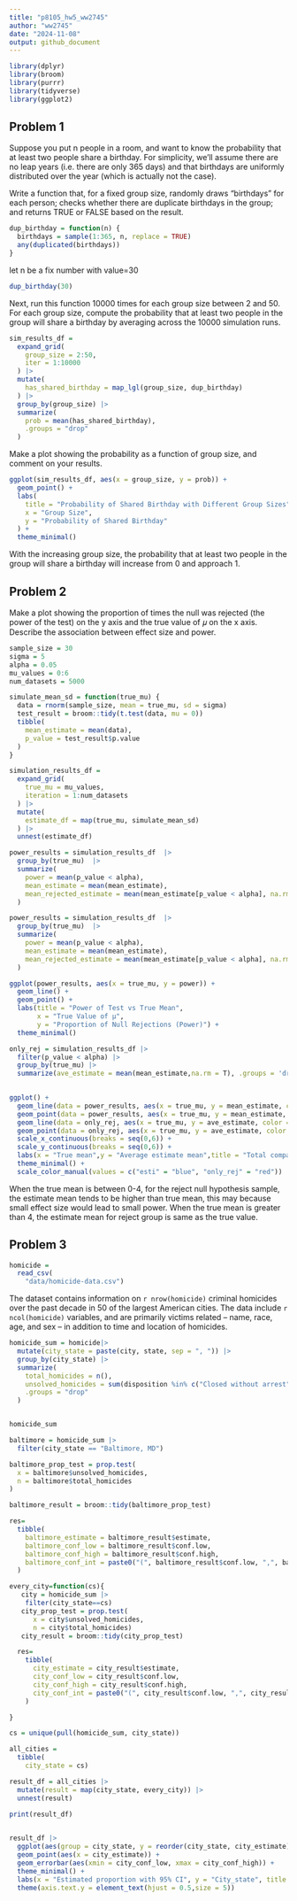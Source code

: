 ```yaml
---
title: "p8105_hw5_ww2745"
author: "ww2745"
date: "2024-11-08"
output: github_document
---
```

```r
library(dplyr)
library(broom)
library(purrr)
library(tidyverse)
library(ggplot2)
```


## Problem 1
Suppose you put n people in a room, and want to know the probability that at least two people share a birthday. For simplicity, we’ll assume there are no leap years (i.e. there are only 365 days) and that birthdays are uniformly distributed over the year (which is actually not the case).

Write a function that, for a fixed group size, randomly draws “birthdays” for each person; checks whether there are duplicate birthdays in the group; and returns TRUE or FALSE based on the result.
```r
dup_birthday = function(n) {
  birthdays = sample(1:365, n, replace = TRUE)
  any(duplicated(birthdays))
}
```

let n be a fix number with value=30
```r
dup_birthday(30)
```

Next, run this function 10000 times for each group size between 2 and 50. For each group size, compute the probability that at least two people in the group will share a birthday  by averaging across the 10000 simulation runs. 
```r
sim_results_df = 
  expand_grid(
    group_size = 2:50,  
    iter = 1:10000      
  ) |> 
  mutate(
    has_shared_birthday = map_lgl(group_size, dup_birthday)
  ) |> 
  group_by(group_size) |> 
  summarize(
    prob = mean(has_shared_birthday),
    .groups = "drop"
  )

```

Make a plot showing the probability as a function of group size, and comment on your results.
```r
ggplot(sim_results_df, aes(x = group_size, y = prob)) +
  geom_point() +
  labs(
    title = "Probability of Shared Birthday with Different Group Sizes",
    x = "Group Size",
    y = "Probability of Shared Birthday"
  ) +
  theme_minimal()

```
With the increasing group size, the probability that at least two people in the group will share a birthday will increase from 0 and approach 1.

## Problem 2
Make a plot showing the proportion of times the null was rejected (the power of the test) on the y axis and the true value of 𝜇 on the x axis. Describe the association between effect size and power.
```r
sample_size = 30               
sigma = 5           
alpha = 0.05        
mu_values = 0:6     
num_datasets = 5000    

simulate_mean_sd = function(true_mu) {
  data = rnorm(sample_size, mean = true_mu, sd = sigma)
  test_result = broom::tidy(t.test(data, mu = 0))
  tibble(
    mean_estimate = mean(data),
    p_value = test_result$p.value
  )
}

simulation_results_df = 
  expand_grid(
    true_mu = mu_values,
    iteration = 1:num_datasets
  ) |> 
  mutate(
    estimate_df = map(true_mu, simulate_mean_sd)
  ) |> 
  unnest(estimate_df)

power_results = simulation_results_df  |> 
  group_by(true_mu)  |> 
  summarize(
    power = mean(p_value < alpha),
    mean_estimate = mean(mean_estimate),
    mean_rejected_estimate = mean(mean_estimate[p_value < alpha], na.rm = TRUE)
  )

```

```r
power_results = simulation_results_df  |> 
  group_by(true_mu)  |> 
  summarize(
    power = mean(p_value < alpha),
    mean_estimate = mean(mean_estimate),
    mean_rejected_estimate = mean(mean_estimate[p_value < alpha], na.rm = TRUE)
  )

ggplot(power_results, aes(x = true_mu, y = power)) +
  geom_line() +
  geom_point() +
  labs(title = "Power of Test vs True Mean",
       x = "True Value of μ",
       y = "Proportion of Null Rejections (Power)") +
  theme_minimal()
```

```r
only_rej = simulation_results_df |> 
  filter(p_value < alpha) |> 
  group_by(true_mu) |>  
  summarize(ave_estimate = mean(mean_estimate,na.rm = T), .groups = 'drop')

  
ggplot() +
  geom_line(data = power_results, aes(x = true_mu, y = mean_estimate, color = "esti")) +
  geom_point(data = power_results, aes(x = true_mu, y = mean_estimate, color = "esti")) +
  geom_line(data = only_rej, aes(x = true_mu, y = ave_estimate, color = "only_rej")) +
  geom_point(data = only_rej, aes(x = true_mu, y = ave_estimate, color = "only_rej")) +
  scale_x_continuous(breaks = seq(0,6)) +
  scale_y_continuous(breaks = seq(0,6)) +
  labs(x = "True mean",y = "Average estimate mean",title = "Total compared to rejected-only") +
  theme_minimal() +
  scale_color_manual(values = c("esti" = "blue", "only_rej" = "red"))
```

When the true mean is between 0-4, for the reject null hypothesis sample, the estimate mean tends to be higher than true mean, this may because small effect size would lead to small power. When the true mean is greater than 4, the estimate mean for reject group is same as the true value.


## Problem 3
```r
homicide = 
  read_csv(
    "data/homicide-data.csv")
```
The dataset contains information on `r nrow(homicide)` criminal homicides over the past decade in 50 of the largest American cities. The data include `r ncol(homicide)` variables, and are primarily victims related -- name, race, age, and sex -- in addition to time and location of homicides. 

```r
homicide_sum = homicide|>
  mutate(city_state = paste(city, state, sep = ", ")) |>
  group_by(city_state) |>
  summarize(
    total_homicides = n(),
    unsolved_homicides = sum(disposition %in% c("Closed without arrest", "Open/No arrest")),
    .groups = "drop" 
  )


homicide_sum

```

```r
baltimore = homicide_sum |> 
  filter(city_state == "Baltimore, MD")

baltimore_prop_test = prop.test(
  x = baltimore$unsolved_homicides,
  n = baltimore$total_homicides
)

baltimore_result = broom::tidy(baltimore_prop_test)

res=
  tibble(
    baltimore_estimate = baltimore_result$estimate,
    baltimore_conf_low = baltimore_result$conf.low,
    baltimore_conf_high = baltimore_result$conf.high,
    baltimore_conf_int = paste0("(", baltimore_result$conf.low, ",", baltimore_result$conf.high, ")")
  )


```

```r
every_city=function(cs){
   city = homicide_sum |>
    filter(city_state==cs)
   city_prop_test = prop.test(
      x = city$unsolved_homicides,
      n = city$total_homicides)
   city_result = broom::tidy(city_prop_test)

  res=
    tibble(
      city_estimate = city_result$estimate,
      city_conf_low = city_result$conf.low,
      city_conf_high = city_result$conf.high,
      city_conf_int = paste0("(", city_result$conf.low, ",", city_result$conf.high, ")")
    )

}

cs = unique(pull(homicide_sum, city_state))

all_cities = 
  tibble(
    city_state = cs)

result_df = all_cities |> 
  mutate(result = map(city_state, every_city)) |> 
  unnest(result) 

print(result_df)
 
```

```r
result_df |> 
  ggplot(aes(group = city_state, y = reorder(city_state, city_estimate))) + 
  geom_point(aes(x = city_estimate)) +
  geom_errorbar(aes(xmin = city_conf_low, xmax = city_conf_high)) +
  theme_minimal() +
  labs(x = "Estimated proportion with 95% CI", y = "City_state", title = "Estimates and CIs for each city") +
  theme(axis.text.y = element_text(hjust = 0.5,size = 5))
```

